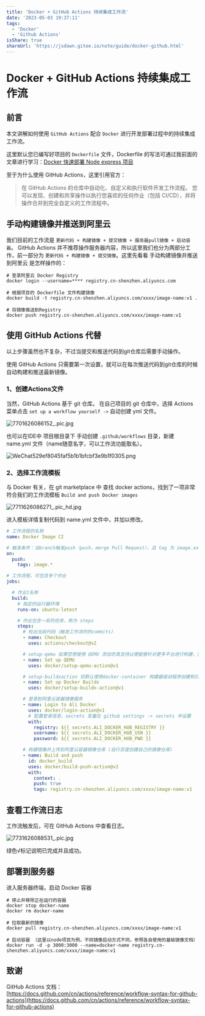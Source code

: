 ```yaml
---
title: 'Docker + GitHub Actions 持续集成工作流'
date: '2023-05-03 19:37:11'
tags:
  - 'Docker'
  - 'Github Actions'
isShare: true
shareUrl: 'https://jsdawn.gitee.io/note/guide/docker-github.html'
---
```


# Docker + GitHub Actions 持续集成工作流

## 前言
本文讲解如何使用 `GitHub Actions` 配合 `Docker` 进行开发部署过程中的持续集成工作流。

这里默认您已编写好项目的 `Dockerfile` 文件，Dockerfile 的写法可通过我前面的文章进行学习：[Docker 快速部署 Node express 项目](https://juejin.cn/post/6977256058725072932)

至于为什么使用 GitHub Actions，这里引用官方：
>在 GitHub Actions 的仓库中自动化、自定义和执行软件开发工作流程。 您可以发现、创建和共享操作以执行您喜欢的任何作业（包括 CI/CD），并将操作合并到完全自定义的工作流程中。

## 手动构建镜像并推送到阿里云

我们目前的工作流是 `更新代码 + 构建镜像 + 提交镜像 + 服务器pull镜像 + 启动容器`。
GitHub Actions 并不推荐操作服务器内容，所以这里我们也分为两部分工作，前一部分为 `更新代码 + 构建镜像 + 提交镜像`。这里先看看 手动构建镜像并推送到阿里云 是怎样操作的：

```shell
# 登录阿里云 Docker Registry
docker login --username=**** registry.cn-shenzhen.aliyuncs.com

# 根据项目的 Dockerfile 文件构建镜像
docker build -t registry.cn-shenzhen.aliyuncs.com/xxxx/image-name:v1 .

# 将镜像推送到Registry
docker push registry.cn-shenzhen.aliyuncs.com/xxxx/image-name:v1
```

## 使用 GitHub Actions 代替

以上步骤虽然也不复杂，不过当提交和推送代码到git仓库后需要手动操作。

使用 GitHub Actions 只需要第一次设置，就可以在每次推送代码到git仓库的时候 自动构建和推送最新镜像。

### 1、创建Actions文件

当然，GitHub Actions 基于 git 仓库。
在自己项目的 git 仓库中，选择 Actions 菜单点击 `set up a workflow yourself ->` 自动创建 yml 文件。

![7701626086152_.pic.jpg](https://p1-juejin.byteimg.com/tos-cn-i-k3u1fbpfcp/e409057e2ffc4aec84ae1b8b84257059~tplv-k3u1fbpfcp-watermark.image)

也可以在IDE中 项目根目录下 手动创建 `.github/workflows` 目录，新建 name.yml 文件（name随意名字，可以工作流功能取名）。

![WeChat529ef8045faf5b1b1bfcbf3e9b1f0305.png](https://p3-juejin.byteimg.com/tos-cn-i-k3u1fbpfcp/c226ba8797db4e688293771dfaef323c~tplv-k3u1fbpfcp-watermark.image)


### 2、选择工作流模板

与 Docker 有关，在 git marketplace 中 查找 docker actions，找到了一项非常符合我们的工作流模板 `Build and push Docker images`

![7711626086271_.pic_hd.jpg](https://p3-juejin.byteimg.com/tos-cn-i-k3u1fbpfcp/bf8791a04c25474194c3ecdd8a40c341~tplv-k3u1fbpfcp-watermark.image)

进入模板详情复制代码到 name.yml 文件中，并加以修改。
```yaml
# 工作流程的名称
name: Docker Image CI

# 触发条件：当branch触发push（push，merge Pull Request），且 tag 为 image.xxx 时触发工作流。
on:
  push:
    tags: image.*

# 工作流程，可包含多个作业
jobs:

  # 作业1名称
  build:
    # 指定的运行器环境
    runs-on: ubuntu-latest

    # 作业包含一系列任务，称为 steps
    steps:
      # 检出当前代码（触发工作流时的commits）
      - name: Checkout
        uses: actions/checkout@v2

      # setup-qemu 如果您想使用 QEMU 添加仿真支持以便能够针对更多平台进行构建，则 action 会很有用
      - name: Set up QEMU
        uses: docker/setup-qemu-action@v1

      # setup-buildxaction 将默认使用docker-container 构建器驱动程序创建和引导构建器。非必需
      - name: Set up Docker Buildx
        uses: docker/setup-buildx-action@v1

      # 登录到阿里云容器镜像服务
      - name: Login to Ali Docker
        uses: docker/login-action@v1
        # 配置登录信息，secrets 变量在 github settings -> secrets 中设置
        with:
          registry: ${{ secrets.ALI_DOCKER_HUB_REGISTRY }}
          username: ${{ secrets.ALI_DOCKER_HUB_USN }}
          password: ${{ secrets.ALI_DOCKER_HUB_PWD }}

      # 构建镜像并上传到阿里云容器镜像仓库 (自行百度创建自己的镜像仓库)
      - name: Build and push
        id: docker_build
        uses: docker/build-push-action@v2
        with:
          context: .
          push: true
          tags: registry.cn-shenzhen.aliyuncs.com/xxxx/image-name:v1
```

## 查看工作流日志
工作流触发后，可在 GitHub Actions 中查看日志。

![7731626088531_.pic.jpg](https://p3-juejin.byteimg.com/tos-cn-i-k3u1fbpfcp/ee8ef30ad40b47ec8eba53a8bdfd8600~tplv-k3u1fbpfcp-watermark.image)

绿色√标记说明已完成并且成功。

## 部署到服务器
进入服务器终端，启动 Docker 容器

```shell
# 停止并移除正在运行的容器
docker stop docker-name
docker rm docker-name

# 拉取最新的镜像
docker pull registry.cn-shenzhen.aliyuncs.com/xxxx/image-name:v1

# 启动容器 （这里以node项目为例，不同镜像启动方式不同，参照各自使用的基础镜像文档）
docker run -d -p 3000:3000 --name=docker-name registry.cn-shenzhen.aliyuncs.com/xxxx/image-name:v1
```

## 致谢

GitHub Actions 文档：[https://docs.github.com/cn/actions/reference/workflow-syntax-for-github-actions](https://docs.github.com/cn/actions/reference/workflow-syntax-for-github-actions)
